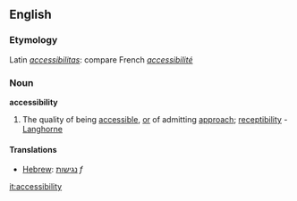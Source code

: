 ==English==

===Etymology===
Latin ''[[accessibilitas]]'': compare French ''[[accessibilité]]''

===Noun===
'''accessibility'''
#The quality of being [[accessible]], [[or]] of admitting [[approach]]; [[receptibility]] - [[Langhorne]]

====Translations====
*[[Hebrew]]: [[נגישות]] ''f''

[[it:accessibility]]